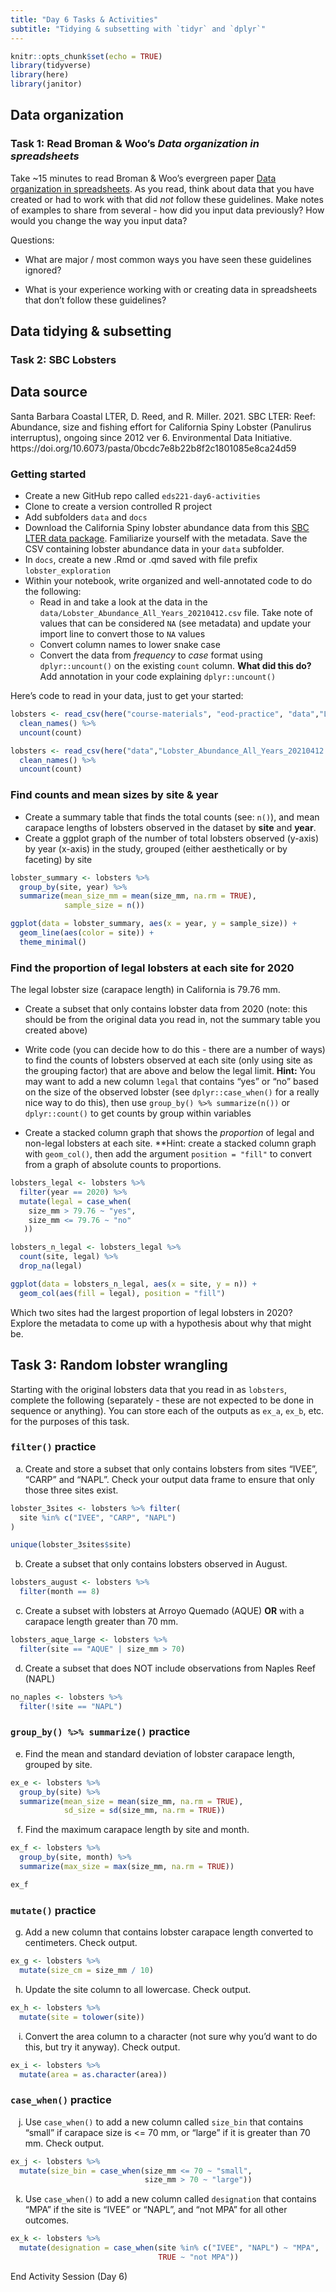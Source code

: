 ```yaml
---
title: "Day 6 Tasks & Activities"
subtitle: "Tidying & subsetting with `tidyr` and `dplyr`"
---
```


```r
knitr::opts_chunk$set(echo = TRUE)
library(tidyverse)
library(here)
library(janitor)
```

## Data organization
### Task 1: Read Broman & Woo's *Data organization in spreadsheets*

Take ~15 minutes to read Broman & Woo's evergreen paper [Data organization in spreadsheets](https://www.tandfonline.com/doi/full/10.1080/00031305.2017.1375989). As you read, think about data that you have created or had to work with that did *not* follow these guidelines. Make notes of examples to share from several - how did you input data previously? How would you change the way you input data? 

Questions: 

- What are major / most common ways you have seen these guidelines ignored?

- What is your experience working with or creating data in spreadsheets that don't follow these guidelines?

## Data tidying & subsetting
### Task 2: SBC Lobsters

::: {.callout-note}
## Data source 
Santa Barbara Coastal LTER, D. Reed, and R. Miller. 2021. SBC LTER: Reef: Abundance, size and fishing effort for California Spiny Lobster (Panulirus interruptus), ongoing since 2012 ver 6. Environmental Data Initiative. https://doi.org/10.6073/pasta/0bcdc7e8b22b8f2c1801085e8ca24d59
:::

### Getting started

- Create a new GitHub repo called `eds221-day6-activities`
- Clone to create a version controlled R project
- Add subfolders `data` and `docs`
- Download the California Spiny lobster abundance data from this [SBC LTER data package](https://portal.edirepository.org/nis/mapbrowse?packageid=knb-lter-sbc.77.6). Familiarize yourself with the metadata. Save the CSV containing lobster abundance data in your `data` subfolder.
- In `docs`, create a new .Rmd or .qmd saved with file prefix `lobster_exploration` 
- Within your notebook, write organized and well-annotated code to do the following: 
  - Read in and take a look at the data in the `data/Lobster_Abundance_All_Years_20210412.csv` file. Take note of values that can be considered `NA` (see metadata) and update your import line to convert those to `NA` values
  - Convert column names to lower snake case
  - Convert the data from *frequency* to *case* format using `dplyr::uncount()` on the existing `count` column. **What did this do?** Add annotation in your code explaining `dplyr::uncount()`
  
  
Here's code to read in your data, just to get your started: 

```r
lobsters <- read_csv(here("course-materials", "eod-practice", "data","Lobster_Abundance_All_Years_20210412.csv"), na = c("-99999", "")) %>% 
  clean_names() %>% 
  uncount(count)
```


```r
lobsters <- read_csv(here("data","Lobster_Abundance_All_Years_20210412.csv"), na = c("-99999", "")) %>% 
  clean_names() %>% 
  uncount(count)
```

### Find counts and mean sizes by site & year 

  - Create a summary table that finds the total counts (see: `n()`), and mean carapace lengths of lobsters observed in the dataset by **site** and **year**. 
  - Create a ggplot graph of the number of total lobsters observed (y-axis) by year (x-axis) in the study, grouped (either aesthetically or by faceting) by site
  

```r
lobster_summary <- lobsters %>% 
  group_by(site, year) %>% 
  summarize(mean_size_mm = mean(size_mm, na.rm = TRUE),
            sample_size = n())

ggplot(data = lobster_summary, aes(x = year, y = sample_size)) +
  geom_line(aes(color = site)) +
  theme_minimal()
```

### Find the proportion of legal lobsters at each site for 2020

The legal lobster size (carapace length) in California is 79.76 mm. 

- Create a subset that only contains lobster data from 2020 (note: this should be from the original data you read in, not the summary table you created above)

- Write code (you can decide how to do this - there are a number of ways) to find the counts of lobsters observed at each site (only using site as the grouping factor) that are above and below the legal limit. **Hint:** You may want to add a new column `legal` that contains "yes" or "no" based on the size of the observed lobster (see `dplyr::case_when()` for a really nice way to do this), then use `group_by() %>% summarize(n())` or `dplyr::count()` to get counts by group within variables

- Create a stacked column graph that shows the *proportion* of legal and non-legal lobsters at each site. **Hint: create a stacked column graph with `geom_col()`, then add the argument `position = "fill"` to convert from a graph of absolute counts to proportions. 

```r
lobsters_legal <- lobsters %>% 
  filter(year == 2020) %>% 
  mutate(legal = case_when(
    size_mm > 79.76 ~ "yes",
    size_mm <= 79.76 ~ "no"
   ))

lobsters_n_legal <- lobsters_legal %>% 
  count(site, legal) %>% 
  drop_na(legal)

ggplot(data = lobsters_n_legal, aes(x = site, y = n)) +
  geom_col(aes(fill = legal), position = "fill")
```
Which two sites had the largest proportion of legal lobsters in 2020? Explore the metadata to come up with a hypothesis about why that might be. 

## Task 3: Random lobster wrangling

Starting with the original lobsters data that you read in as `lobsters`, complete the following (separately - these are not expected to be done in sequence or anything). You can store each of the outputs as `ex_a`, `ex_b`, etc. for the purposes of this task. 

### `filter()` practice

a. Create and store a subset that only contains lobsters from sites "IVEE", "CARP" and "NAPL". Check your output data frame to ensure that only those three sites exist. 
```r
lobster_3sites <- lobsters %>% filter(
  site %in% c("IVEE", "CARP", "NAPL")
)

unique(lobster_3sites$site)
```

b. Create a subset that only contains lobsters observed in August.

```r
lobsters_august <- lobsters %>% 
  filter(month == 8)
```


c. Create a subset with lobsters at Arroyo Quemado (AQUE) **OR** with a carapace length greater than 70 mm.

```r
lobsters_aque_large <- lobsters %>% 
  filter(site == "AQUE" | size_mm > 70)
```

d. Create a subset that does NOT include observations from Naples Reef (NAPL)
```r
no_naples <- lobsters %>% 
  filter(!site == "NAPL")
```

### `group_by() %>% summarize()` practice

e. Find the mean and standard deviation of lobster carapace length, grouped by site.
```r
ex_e <- lobsters %>% 
  group_by(site) %>% 
  summarize(mean_size = mean(size_mm, na.rm = TRUE),
            sd_size = sd(size_mm, na.rm = TRUE))
```

f. Find the maximum carapace length by site and month. 
```r
ex_f <- lobsters %>% 
  group_by(site, month) %>% 
  summarize(max_size = max(size_mm, na.rm = TRUE))

ex_f
```

### `mutate()` practice

g. Add a new column that contains lobster carapace length converted to centimeters. Check output. 
```r
ex_g <- lobsters %>% 
  mutate(size_cm = size_mm / 10)
```

h. Update the site column to all lowercase. Check output.
```r
ex_h <- lobsters %>% 
  mutate(site = tolower(site))
```

i. Convert the area column to a character (not sure why you'd want to do this, but try it anyway). Check output. 
```r
ex_i <- lobsters %>% 
  mutate(area = as.character(area))
```

### `case_when()` practice

j. Use `case_when()` to add a new column called `size_bin` that contains "small" if carapace size is <= 70 mm, or "large" if it is greater than 70 mm. Check output. 
```r
ex_j <- lobsters %>% 
  mutate(size_bin = case_when(size_mm <= 70 ~ "small",
                              size_mm > 70 ~ "large"))
```

k. Use `case_when()` to add a new column called `designation` that contains "MPA" if the site is "IVEE" or "NAPL", and "not MPA" for all other outcomes. 
```r
ex_k <- lobsters %>% 
  mutate(designation = case_when(site %in% c("IVEE", "NAPL") ~ "MPA",
                                 TRUE ~ "not MPA"))
```

::: {.center-text .body-text-xl .teal-text}
End Activity Session (Day 6)
:::
